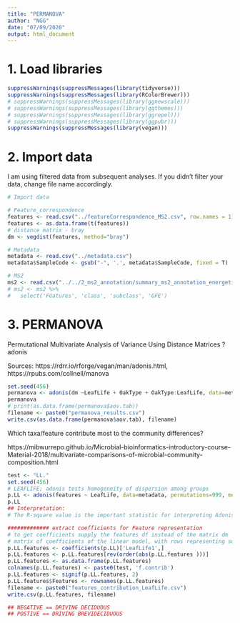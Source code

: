 ```yaml
---
title: "PERMANOVA"
author: "NGG"
date: "07/09/2020"
output: html_document
---
```


# 1. Load libraries

```r
suppressWarnings(suppressMessages(library(tidyverse)))
suppressWarnings(suppressMessages(library(RColorBrewer)))
# suppressWarnings(suppressMessages(library(ggnewscale)))
# suppressWarnings(suppressMessages(library(ggthemes)))
# suppressWarnings(suppressMessages(library(ggrepel)))
# suppressWarnings(suppressMessages(library(ggpubr)))
suppressWarnings(suppressMessages(library(vegan)))

```

# 2. Import data

I am using filtered data from subsequent analyses. If you didn't filter your data, change file name accordingly.

```r
# Import data

# Feature_correspondence
features <- read.csv("../featureCorrespondence_MS2.csv", row.names = 1)
features <- as.data.frame(t(features))
# distance matrix - bray
dm <- vegdist(features, method="bray")

# Metadata
metadata <- read.csv("../metadata.csv")
metadata$SampleCode <- gsub("-", '.', metadata$SampleCode, fixed = T)

# MS2
ms2 <- read.csv("../../2_ms2_annotation/summary_ms2_annotation_energetics.csv")
# ms2 <- ms2 %>% 
#   select('Features', 'class', 'subclass', 'GFE')
```

# 3. PERMANOVA

Permutational Multivariate Analysis of Variance Using Distance Matrices
?adonis

Sources: https://rdrr.io/rforge/vegan/man/adonis.html, https://rpubs.com/collnell/manova

```r
set.seed(456)
permanova <- adonis(dm ~LeafLife + OakType + OakType:LeafLife, data=metadata, permutations=999, method="bray")
permanova
# print(as.data.frame(permanova$aov.tab))
filename <- paste0("permanova_results.csv")
write.csv(as.data.frame(permanova$aov.tab), filename)
```

Which taxa/feature contribute most to the community differences?

https://mibwurrepo.github.io/Microbial-bioinformatics-introductory-course-Material-2018/multivariate-comparisons-of-microbial-community-composition.html

```r
test <- "LL."
set.seed(456)
# LEAFLIFE; adonis tests homogeneity of dispersion among groups
p.LL <- adonis(features ~ LeafLife, data=metadata, permutations=999, method="bray")
p.LL 
## Interpretation:
# The R-square value is the important statistic for interpreting Adonis as it gives you the effect size. For example an R-squared of 0.44 means that 44% of the variation in distances is explained by the grouping being tested. The p value tells you whether or not this result was likely a result of chance. A p value of 0.05 means that there is a 5% chance that you detected a difference between groups (however large or small) when indeed there was none (the null hypothesis). 

############# extract coefficients for Feature representation
# to get coefficients supply the features df instead of the matrix dm
# matrix of coefficients of the linear model, with rows representing sources of variation and columns representing species; each column represents a fit of a species abundance to the linear model. These are what you get when you fit one species to your predictors.
p.LL.features <- coefficients(p.LL)['LeafLife1',]
p.LL.features <- p.LL.features[rev(order(abs(p.LL.features )))]
p.LL.features <- as.data.frame(p.LL.features) 
colnames(p.LL.features) <- paste0(test, 'f.contrib')
p.LL.features <- signif(p.LL.features, 2)
p.LL.features$Features <- rownames(p.LL.features)
filename <- paste0("features_contribution_LeafLife.csv")
write.csv(p.LL.features, filename)

## NEGATIVE == DRIVING DECIDUOUS
## POSTIVE == DRIVING BREVIDECIDUOUS

```

